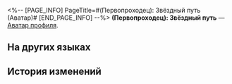 <%-- [PAGE_INFO]
PageTitle=#(Первопроходец): Звёздный путь (Аватар)#
[END_PAGE_INFO] --%>
{{Предмет Инфобокс
|Название    = (Первопроходец): Звёздный путь
|id          = 202009
|Изображение = Аватар (Первопроходец) Звёздный путь.png
|Тип         = Аватар профиля
|Инвентарь   = 
|Редкость    = 4
|Эффект      = 
|Описание    = (Первопроходец), котор{{MC|м=ый|ж=ая}} оставляет следы среди звёзд.
|Источник1   = [[Аватар за веб-событие «Притчи о звёздах».]]
}}
{{Описание|''«Взгляни на прошлое, чтобы заглянуть в будущее. Первопроходцы, вперёд!»''}}
'''(Первопроходец): Звёздный путь''' — [[Аватар профиля]].

==На других языках==
{{На других языках
|en   = (Trailblazer): Star Rail
|zhs  = (开拓者)•星轨
|zht  = (開拓者)•星軌
|ja   = (開拓者)・星軌
|ko   = (개척자)•별의 궤도
|es   = (Trazacaminos): Raíles estelares
|fr   = ({{MC|м=Pionnier|ж=Pionnière}})&nbsp;: Star Rail
|ru   = (Первопроходец): Звёздный путь
|th   = (ผู้บุกเบิก): รางแห่งดวงดาว
|vi   = (Nhà Khai Phá): Star Rail
|de   = (Trailblazer): Star Rail
|id   = (Trailblazer): Rel Bintang
|pt   = (Desbrava{{MC|м=dor|ж=dora}}): Star Rail
}}

==История изменений==
{{История изменений|3.5}}